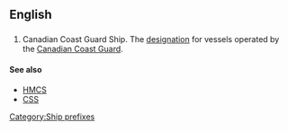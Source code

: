 {{wikipedia|Canadian Coast Guard Ship}}
==English==
==={{initialism}}===
{{en-initialism}}

# {{nautical|military}} Canadian Coast Guard Ship. The [[designation]] for vessels operated by the [[w:Canadian Coast Guard|Canadian Coast Guard]].

====See also====
* [[HMCS]]
* [[CSS]]

[[Category:Ship prefixes]]